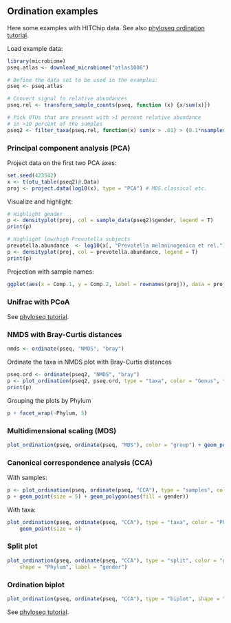 ## Ordination examples

Here some examples with HITChip data. See also [phyloseq ordination tutorial](joey711.github.io/phyloseq/plot_ordination-examples.html).


Load example data:

```r
library(microbiome)
pseq.atlas <- download_microbiome("atlas1006")

# Define the data set to be used in the examples:
pseq <- pseq.atlas

# Convert signal to relative abundances
pseq.rel <- transform_sample_counts(pseq, function (x) {x/sum(x)})

# Pick OTUs that are present with >1 percent relative abundance 
# in >10 percent of the samples
pseq2 <- filter_taxa(pseq.rel, function(x) sum(x > .01) > (0.1*nsamples(pseq.rel)), TRUE)
```


### Principal component analysis (PCA)

Project data on the first two PCA axes:

```r
set.seed(423542)
x <- t(otu_table(pseq2)@.Data)
proj <- project.data(log10(x), type = "PCA") # MDS.classical etc.
```

Visualize and highlight:

```r
# Highlight gender
p <- densityplot(proj, col = sample_data(pseq2)$gender, legend = T)
print(p)

# Highlight low/high Prevotella subjects
prevotella.abundance  <- log10(x[, "Prevotella melaninogenica et rel."]) 
p <- densityplot(proj, col = prevotella.abundance, legend = T)
print(p)
```

Projection with sample names:

```r
ggplot(aes(x = Comp.1, y = Comp.2, label = rownames(proj)), data = proj) + geom_text(size = 2)
```


### Unifrac with PCoA

See [phyloseq tutorial](http://joey711.github.io/phyloseq/plot_ordination-examples.html). 


### NMDS with Bray-Curtis distances

```r
nmds <- ordinate(pseq, "NMDS", "bray")
```

Ordinate the taxa in NMDS plot with Bray-Curtis distances

```r
pseq.ord <- ordinate(pseq2, "NMDS", "bray")
p <- plot_ordination(pseq2, pseq.ord, type = "taxa", color = "Genus", title = "taxa")
print(p)
```

Grouping the plots by Phylum

```r
p + facet_wrap(~Phylum, 5)
```



### Multidimensional scaling (MDS)

```r
plot_ordination(pseq, ordinate(pseq, "MDS"), color = "group") + geom_point(size = 5)
```


### Canonical correspondence analysis (CCA)

With samples:

```r
p <- plot_ordination(pseq, ordinate(pseq, "CCA"), type = "samples", color = "gender")
p + geom_point(size = 5) + geom_polygon(aes(fill = gender))
```

With taxa:

```r
plot_ordination(pseq, ordinate(pseq, "CCA"), type = "taxa", color = "Phylum") + 
    geom_point(size = 4)
```


### Split plot

```r
plot_ordination(pseq, ordinate(pseq, "CCA"), type = "split", color = "gender", 
    shape = "Phylum", label = "gender")
```


### Ordination biplot

```r
plot_ordination(pseq, ordinate(pseq, "CCA"), type = "biplot", shape = "Phylum")
```

See [phyloseq tutorial](http://joey711.github.io/phyloseq/plot_ordination-examples.html). 




